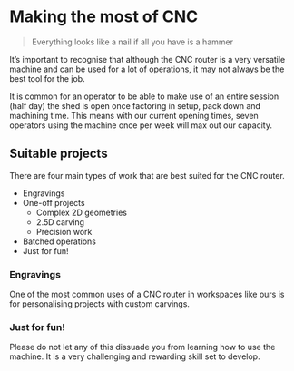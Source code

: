 # Making the most of CNC

> Everything looks like a nail if all you have is a hammer

It's important to recognise that although the CNC router is a very versatile machine and can be used for a lot of operations, it may not always be the best tool for the job.

It is common for an operator to be able to make use of an entire session (half day) the shed is open once factoring in setup, pack down and machining time. This means with our current opening times, seven operators using the machine once per week will max out our capacity.

## Suitable projects

There are four main types of work that are best suited for the CNC router.

* Engravings
* One-off projects
  * Complex 2D geometries
  * 2.5D carving
  * Precision work
* Batched operations
* Just for fun!

### Engravings

One of the most common uses of a CNC router in workspaces like ours is for personalising projects with custom carvings.

### Just for fun!

Please do not let any of this dissuade you from learning how to use the machine. It is a very challenging and rewarding skill set to develop.
